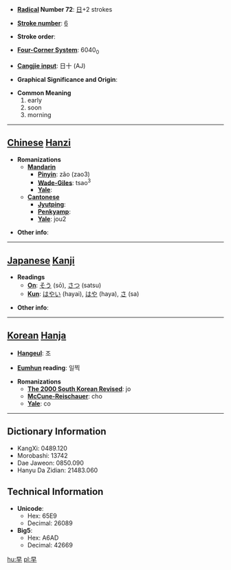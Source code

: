 * '''[[Wiktionary:Chinese radical index| Radical]] Number 72''': [[Wiktionary:Chinese radical index 日|日]]+2 strokes

* '''[[Wiktionary:Chinese total strokes index|Stroke number]]''': [[Wiktionary:Chinese total strokes index 6|6]]

* '''Stroke order''': 

* '''[[Wiktionary:Chinese four corner index|Four-Corner System]]''': 6040<sub>0</sub>

* '''[[Wiktionary:Chinese Cangjie index|Cangjie input]]''': 日十 (AJ)

* '''Graphical Significance and Origin''': 

* '''Common Meaning'''
*#early
*# soon
*# morning


----

== [[Chinese]] [[Hanzi]] ==

* '''Romanizations'''
** '''[[Mandarin]]'''
*** '''[[Pinyin]]''': zǎo (zao3)
*** '''[[Wade-Giles]]''': tsao<sup>3</sup>
*** '''[[Yale]]''': 
** '''[[Cantonese]]'''
*** '''[[Jyutping]]''':
*** '''[[Penkyamp]]''': 
*** '''[[Yale]]''': jou2

* '''Other info''': 

----

== [[Japanese]] [[Kanji]] ==

* '''Readings'''
** '''[[On]]''': [[そう]] (sō), [[さつ]] (satsu)
** '''[[Kun]]''': [[はやい]] (hayai), [[はや]] (haya), [[さ]] (sa)

* '''Other info''':  

----

== [[Korean]] [[Hanja]] ==

* '''[[Hangeul]]''': 조

* '''[[Eumhun]] reading''': 일찍

* '''Romanizations'''
** '''[[The 2000 South Korean Revised Romanization|The 2000 South Korean Revised]]''': jo
** '''[[McCune-Reischauer]]''': cho
** '''[[Yale]]''': co

----

== Dictionary Information ==

* KangXi: 0489.120
* Morobashi: 13742
* Dae Jaweon: 0850.090
* Hanyu Da Zidian: 21483.060

== Technical Information ==

* '''Unicode''':
** Hex: 65E9
** Decimal: 26089
* '''Big5''':
** Hex: A6AD
** Decimal: 42669

[[hu:早]]
[[pl:早]]